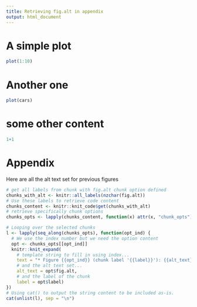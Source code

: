 ```yaml
---
title: Retrieving fig.alt in appendix
output: html_document
---
```


# A simple plot

```r
plot(1:10)
```

# Another one

```r
plot(cars)
```

# some other content

```r
1+1
```

# Appendix

Here are all the alt text set for previous figures

```r
# get all labels from chunk with fig.alt chunk option defined
chunks_with_alt <- knitr::all_labels(nzchar(fig.alt))
# Use these labels to retrieve code content 
chunks_content <- knitr::knit_code$get(chunks_with_alt)
# retrieve specifically chunk options
chunks_opts <- lapply(chunks_content, function(x) attr(x, "chunk_opts"))
```

```r
# Looping over the selected chunks
l <- lapply(seq_along(chunks_opts), function(opt_ind) {
  # We use the index number but we need the option content
  opt <- chunks_opts[[opt_ind]]
  knitr::knit_expand(
    # template string to fill in using index...
    text = "* Figure {{opt_ind}} (chunk label '{{label}}'): {{alt_text}}", 
    # and the alt text set...
    alt_text = opt$fig.alt,
    # and the label of the chunk
    label = opt$label)
})
# Using cat() to output the string content to be included as-is.
cat(unlist(l), sep = "\n")
```

